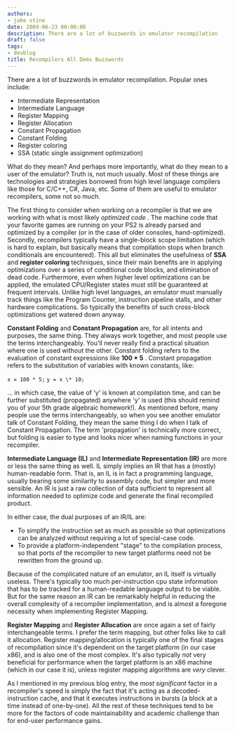 ```yaml
---
authors:
- jake stine
date: 2009-06-23 00:00:00
description: There are a lot of buzzwords in emulator recompilation
draft: false
tags:
- devblog
title: Recompilers All Dems Buzzwords
---
```


There are a lot of buzzwords in emulator recompilation. Popular ones
include:

<!-- truncate -->

-   Intermediate Representation
-   Intermediate Language
-   Register Mapping
-   Register Allocation
-   Constant Propagation
-   Constant Folding
-   Register coloring
-   SSA (static single assignment optimization)


What do they mean? And perhaps more importantly, what do they mean to a
user of the emulator? Truth is, not much usually. Most of these things
are technologies and strategies borrowed from high level language
compilers like those for C/C++, C\#, Java, etc. Some of them are useful
to emulator recompilers, some not so much.

The first thing to consider when working on a recompiler is that we are
working with what is most likely *optimized code* . The machine code
that your favorite games are running on your PS2 is already parsed and
optimized by a compiler (or in the case of older consoles,
hand-optimized). Secondly, recompilers typically have a single-block
scope limitation (which is hard to explain, but basically means that
compilation stops when branch conditionals are encountered). This all
but eliminates the usefulness of **SSA** and **register coloring**
techniques, since their main benefits are in applying optimizations over
a series of conditional code blocks, and elimination of dead code.
Furthermore, even when higher level optimizations can be applied, the
emulated CPU/Register states must still be guaranteed at frequent
intervals. Unlike high level languages, an emulator must manually track
things like the Program Counter, instruction pipeline stalls, and other
hardware complications. So typically the benefits of such cross-block
optimizations get watered down anyway.

**Constant Folding** and **Constant Propagation** are, for all intents
and purposes, the same thing. They always work together, and most people
use the terms interchangeably. You'll never really find a practical
situation where one is used without the other. Constant folding refers
to the evaluation of constant expressions like **100 \* 5** . Constant
propagation refers to the substitution of variables with known
constants, like:

`x = 100 * 5;`
`y = x \* 10;`

... in which case, the value of 'y' is known at compilation time, and
can be further substituted (propagated) anywhere 'y' is used (this
should remind you of your 5th grade algebraic homework!). As mentioned
before, many people use the terms interchangeably, so when you see
another emulator talk of Constant Folding, they mean the same thing I do
when I talk of Constant Propagation. The term 'propagation' is
technically more correct, but folding is easier to type and looks nicer
when naming functions in your recompiler.

**Intermediate Language (IL)** and **Intermediate Representation (IR)**
are more or less the same thing as well. IL simply implies an IR that
has a (mostly) human-readable form. That is, an IL is in fact a
programming language, usually bearing some similarity to assembly code,
but simpler and more sensible. An IR is just a raw collection of data
sufficient to represent all information needed to optimize code and
generate the final recompiled product.

In either case, the dual purposes of an IR/IL are:

-   To simplify the instruction set as much as possible so that
optimizations can be analyzed without requiring a lot of
special-case code.
-   To provide a platform-independent "stage" to the compilation
process, so that ports of the recompiler to new target platforms
need not be rewritten from the ground up.


Because of the complicated nature of an emulator, an IL itself is
virtually useless. There's typically too much per-instruction cpu state
information that has to be tracked for a human-readable language output
to be viable. But for the same reason an IR can be remarkably helpful in
reducing the overall complexity of a recompiler implementation, and is
almost a foregone necessity when implementing Register Mapping.

**Register Mapping** and **Register Allocation** are once again a set of
fairly interchangeable terms. I prefer the term mapping, but other folks
like to call it allocation. Register mapping/allocation is typically one
of the final stages of recompilation since it's dependent on the target
platform (in our case x86), and is also one of the most complex. It's
also typically *not* very beneficial for performance when the target
platform is an x86 machine (which in our case it is), unless register
mapping algorithms are *very* clever.

As I mentioned in my previous blog entry, the *most significant* factor
in a recompiler's speed is simply the fact that it's acting as a
decoded-instruction cache, and that it executes instructions in bursts
(a block at a time instead of one-by-one). All the rest of these
techniques tend to be more for the factors of code maintainability and
academic challenge than for end-user performance gains.